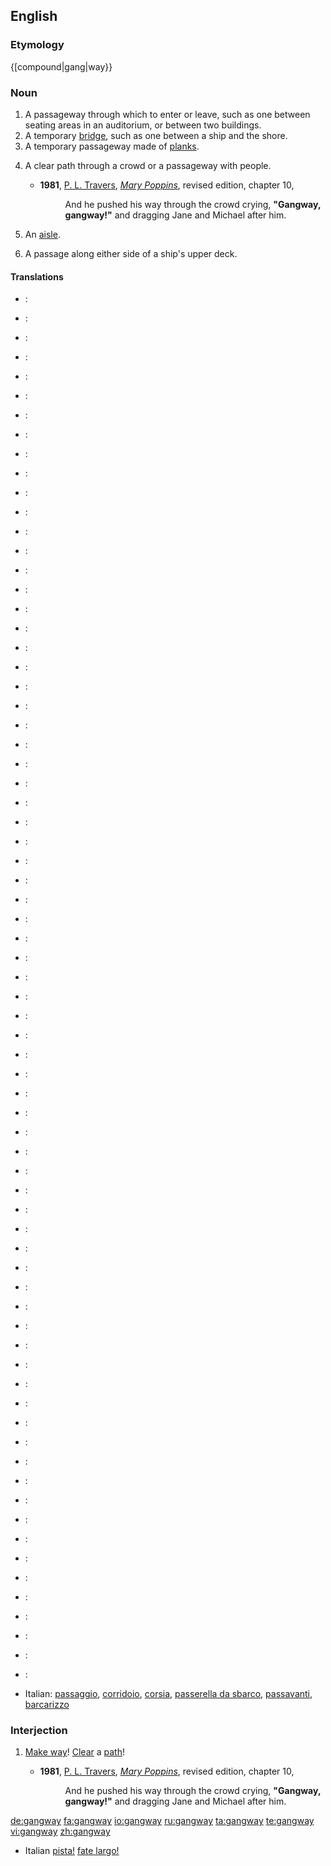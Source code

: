 ==English==

===Etymology===
{[compound|gang|way}}

===Noun===
{{en-noun}}

# A passageway through which to enter or leave, such as one between seating areas in an auditorium, or between two buildings.
# A temporary [[bridge]], such as one between a ship and the shore.
# A temporary passageway made of [[plank]]s.
# {{context|usually|_|as|_|interjection}} A clear path through a crowd or a passageway with people.
#* '''1981''', [[w:P. L. Travers|P. L. Travers]], [[w:Mary Poppins|''Mary Poppins'']], revised edition, chapter 10,
#*: And he pushed his way through the crowd crying, '''"Gangway, gangway!"''' and dragging Jane and Michael after him.
# {{British}} An [[aisle]].
# {{nautical}} A passage along either side of a ship's upper deck.

====Translations====
{{trans-top|passageway}}
* {{trreq|Arabic}}:
* {{trreq|Finnish}}:
* {{trreq|French}}:
* {{trreq|German}}:
* {{trreq|Italian}}:
* {{trreq|Japanese}}:
{{trans-mid}}
* {{trreq|Korean}}:
* {{trreq|Mandarin}}:
* {{trreq|Polish}}:
* {{trreq|Portuguese}}:
* {{trreq|Russian}}:
* {{trreq|Spanish}}:
{{trans-bottom}}
{{trans-top|temporary bridge}}
* {{trreq|Arabic}}:
* {{trreq|Finnish}}:
* {{trreq|French}}:
* {{trreq|German}}:
* {{trreq|Italian}}:
* {{trreq|Japanese}}:
{{trans-mid}}
* {{trreq|Korean}}:
* {{trreq|Mandarin}}:
* {{trreq|Polish}}:
* {{trreq|Portuguese}}:
* {{trreq|Russian}}:
* {{trreq|Spanish}}:
{{trans-bottom}}
{{trans-top|temporary plank bridge, path, or passageway}}
* {{trreq|Arabic}}:
* {{trreq|Finnish}}:
* {{trreq|French}}:
* {{trreq|German}}:
* {{trreq|Italian}}:
* {{trreq|Japanese}}:
{{trans-mid}}
* {{trreq|Korean}}:
* {{trreq|Mandarin}}:
* {{trreq|Polish}}:
* {{trreq|Portuguese}}:
* {{trreq|Russian}}:
* {{trreq|Spanish}}:
{{trans-bottom}}
{{trans-top|a clear path through a crowd or passageway}}
* {{trreq|Arabic}}:
* {{trreq|Finnish}}:
* {{trreq|French}}:
* {{trreq|German}}:
* {{trreq|Italian}}:
* {{trreq|Japanese}}:
{{trans-mid}}
* {{trreq|Korean}}:
* {{trreq|Mandarin}}:
* {{trreq|Polish}}:
* {{trreq|Portuguese}}:
* {{trreq|Russian}}:
* {{trreq|Spanish}}:
{{trans-bottom}}
{{trans-top|UK}}
* {{trreq|Arabic}}:
* {{trreq|Finnish}}:
* {{trreq|French}}:
* {{trreq|German}}:
* {{trreq|Italian}}:
* {{trreq|Japanese}}:
{{trans-mid}}
* {{trreq|Korean}}:
* {{trreq|Mandarin}}:
* {{trreq|Polish}}:
* {{trreq|Portuguese}}:
* {{trreq|Russian}}:
* {{trreq|Spanish}}:
{{trans-bottom}}
{{trans-top|nautical}}
* {{trreq|Arabic}}:
* {{trreq|Finnish}}:
* {{trreq|French}}:
* {{trreq|German}}:
* {{trreq|Italian}}:
* {{trreq|Japanese}}:
{{trans-mid}}
* {{trreq|Korean}}:
* {{trreq|Mandarin}}:
* {{trreq|Polish}}:
* {{trreq|Portuguese}}:
* {{trreq|Russian}}:
* {{trreq|Spanish}}:
{{trans-bottom}}
{{checktrans-top}}
* Italian: [[passaggio]], [[corridoio]], [[corsia]], [[passerella da sbarco]], [[passavanti]], [[barcarizzo]]
{{trans-mid}}
{{trans-bottom}}

===Interjection===
{{en-intj}}

# {{context|to a crowd}} [[make way|Make way]]! [[clear|Clear]] a [[path]]!
#* '''1981''', [[w:P. L. Travers|P. L. Travers]], [[w:Mary Poppins|''Mary Poppins'']], revised edition, chapter 10,
#*: And he pushed his way through the crowd crying, '''"Gangway, gangway!"''' and dragging Jane and Michael after him.

[[de:gangway]]
[[fa:gangway]]
[[io:gangway]]
[[ru:gangway]]
[[ta:gangway]]
[[te:gangway]]
[[vi:gangway]]
[[zh:gangway]]

*Italian [[pista!]] [[fate largo!]]